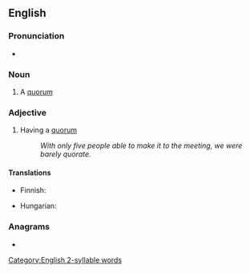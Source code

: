 ==English==

===Pronunciation===
* {{a|UK}} {{IPA|/ˈkwɔːɹ.ət/|lang=en}}

{{rfap|lang=en}}

===Noun===
{{en-noun}}

# A [[quorum]]

===Adjective===
{{en-adj|-}}

# Having a [[quorum]]
#: ''With only five people able to make it to the meeting, we were barely quorate.''

====Translations====
{{trans-top|having a quorum}}
* Finnish: {{t+|fi|päätösvaltainen}}
{{trans-mid}}
* Hungarian: {{t+|hu|határozatképes}}
{{trans-bottom}}

===Anagrams===
* {{anagrams|en|Equator|equator}}

[[Category:English 2-syllable words]]